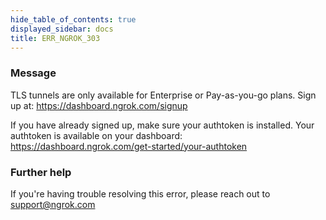 ```yaml
---
hide_table_of_contents: true
displayed_sidebar: docs
title: ERR_NGROK_303
---
```


### Message

TLS tunnels are only available for Enterprise or Pay-as-you-go plans.
Sign up at: https://dashboard.ngrok.com/signup

If you have already signed up, make sure your authtoken is installed.
Your authtoken is available on your dashboard: https://dashboard.ngrok.com/get-started/your-authtoken

### Further help

If you're having trouble resolving this error, please reach out to [support@ngrok.com](mailto:support@ngrok.com?subject=Help%20with%20ERR_NGROK_303)

